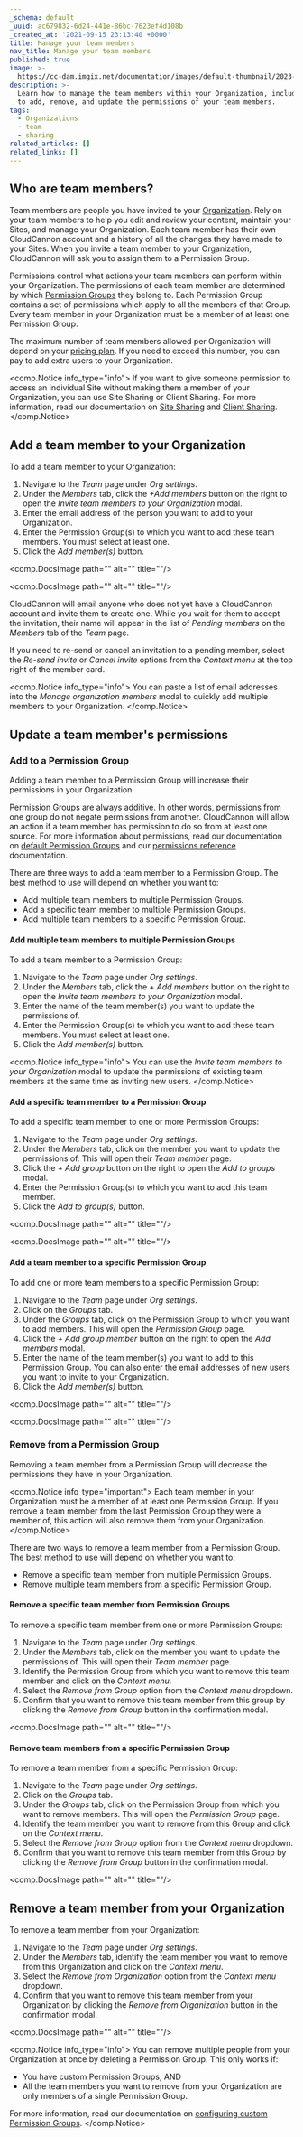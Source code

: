 ```yaml
---
_schema: default
_uuid: ac679832-6d24-441e-86bc-7623ef4d108b
_created_at: '2021-09-15 23:13:40 +0000'
title: Manage your team members
nav_title: Manage your team members
published: true
image: >-
  https://cc-dam.imgix.net/documentation/images/default-thumbnail/2023-Q4/CloudCannon-Documentation-Thumbnail.png
description: >-
  Learn how to manage the team members within your Organization, including how
  to add, remove, and update the permissions of your team members.
tags:
  - Organizations
  - team
  - sharing
related_articles: []
related_links: []
---
```

## Who are team members?

Team members are people you have invited to your [Organization](/documentation/articles/what-is-an-organization/). Rely on your team members to help you edit and review your content, maintain your Sites, and manage your Organization. Each team member has their own CloudCannon account and a history of all the changes they have made to your Sites. When you invite a team member to your Organization, CloudCannon will ask you to assign them to a Permission Group.

Permissions control what actions your team members can perform within your Organization. The permissions of each team member are determined by which [Permission Groups](/documentation/articles/default-permission-groups/) they belong to. Each Permission Group contains a set of permissions which apply to all the members of that Group. Every team member in your Organization must be a member of at least one Permission Group.

The maximum number of team members allowed per Organization will depend on your [pricing plan](/pricing/). If you need to exceed this number, you can pay to add extra users to your Organization.

<comp.Notice info_type="info">
  If you want to give someone permission to access an individual Site without making them a member of your Organization, you can use Site Sharing or Client Sharing. For more information, read our documentation on [Site Sharing](/documentation/articles/sharing-on-a-per-site-basis/) and [Client Sharing](/documentation/articles/giving-clients-access-to-update-a-site/).
</comp.Notice>

## Add a team member to your Organization

To add a team member to your Organization:

1. Navigate to the *Team* page under *Org settings*.
2. Under the *Members* tab, click the *\+Add members* button on the right to open the *Invite team members to your Organization* modal.
3. Enter the email address of the person you want to add to your Organization.
4. Enter the Permission Group(s) to which you want to add these team members. You must select at least one.
5. Click the *Add member(s)* button.

<comp.DocsImage path="" alt="" title=""/>

<comp.DocsImage path="" alt="" title=""/>

CloudCannon will email anyone who does not yet have a CloudCannon account and invite them to create one. While you wait for them to accept the invitation, their name will appear in the list of *Pending members* on the *Members* tab of the *Team* page.

If you need to re-send or cancel an invitation to a pending member, select the *Re-send invite* or *Cancel invite* options from the *Context menu* at the top right of the member card.

<comp.Notice info_type="info">
  You can paste a list of email addresses into the *Manage organization members* modal to quickly add multiple members to your Organization.
</comp.Notice>

## Update a team member's permissions

### Add to a Permission Group

Adding a team member to a Permission Group will increase their permissions in your Organization.

Permission Groups are always additive. In other words, permissions from one group do not negate permissions from another. CloudCannon will allow an action if a team member has permission to do so from at least one source. For more information about permissions, read our documentation on [default Permission Groups](/documentation/articles/default-permission-groups/) and our [permissions reference](/documentation/articles/permissions-reference/) documentation.

There are three ways to add a team member to a Permission Group. The best method to use will depend on whether you want to:

* Add multiple team members to multiple Permission Groups.
* Add a specific team member to multiple Permission Groups.
* Add multiple team members to a specific Permission Group.

#### Add multiple team members to multiple Permission Groups

To add a team member to a Permission Group:

1. Navigate to the *Team* page under *Org settings*.
2. Under the *Members* tab, click the *\+ Add members* button on the right to open the *Invite team members to your Organization* modal.
3. Enter the name of the team member(s) you want to update the permissions of.
4. Enter the Permission Group(s) to which you want to add these team members. You must select at least one.
5. Click the *Add member(s)* button.

<comp.Notice info_type="info">
  You can use the *Invite team members to your Organization* modal to update the permissions of existing team members at the same time as inviting new users.
</comp.Notice>

#### Add a specific team member to a Permission Group

To add a specific team member to one or more Permission Groups:

1. Navigate to the *Team* page under *Org settings*.
2. Under the *Members* tab, click on the member you want to update the permissions of. This will open their *Team member* page.
3. Click the *\+ Add group* button on the right to open the *Add to groups* modal.
4. Enter the Permission Group(s) to which you want to add this team member.
5. Click the *Add to group(s)* button.

<comp.DocsImage path="" alt="" title=""/>

<comp.DocsImage path="" alt="" title=""/>

#### Add a team member to a specific Permission Group

To add one or more team members to a specific Permission Group:

1. Navigate to the *Team* page under *Org settings*.
2. Click on the *Groups* tab.
3. Under the *Groups* tab, click on the Permission Group to which you want to add members. This will open the *Permission Group* page.
4. Click the *\+ Add group member* button on the right to open the *Add members* modal.
5. Enter the name of the team member(s) you want to add to this Permission Group. You can also enter the email addresses of new users you want to invite to your Organization.
6. Click the *Add member(s)* button.

<comp.DocsImage path="" alt="" title=""/>

<comp.DocsImage path="" alt="" title=""/>

### Remove from a Permission Group

Removing a team member from a Permission Group will decrease the permissions they have in your Organization.

<comp.Notice info_type="important">
  Each team member in your Organization must be a member of at least one Permission Group. If you remove a team member from the last Permission Group they were a member of, this action will also remove them from your Organization.
</comp.Notice>

There are two ways to remove a team member from a Permission Group. The best method to use will depend on whether you want to:

* Remove a specific team member from multiple Permission Groups.
* Remove multiple team members from a specific Permission Group.

#### Remove a specific team member from Permission Groups

To remove a specific team member from one or more Permission Groups:

1. Navigate to the *Team* page under *Org settings*.
2. Under the *Members* tab, click on the member you want to update the permissions of. This will open their *Team member* page.
3. Identify the Permission Group from which you want to remove this team member and click on the *Context menu*.
4. Select the *Remove from Group* option from the *Context menu* dropdown.
5. Confirm that you want to remove this team member from this group by clicking the *Remove from Group* button in the confirmation modal.

<comp.DocsImage path="" alt="" title=""/>

#### Remove team members from a specific Permission Group

To remove a team member from a specific Permission Group:

1. Navigate to the *Team* page under *Org settings*.
2. Click on the *Groups* tab.
3. Under the *Groups* tab, click on the Permission Group from which you want to remove members. This will open the *Permission Group* page.
4. Identify the team member you want to remove from this Group and click on the *Context menu*.
5. Select the *Remove from Group* option from the *Context menu* dropdown.
6. Confirm that you want to remove this team member from this Group by clicking the *Remove from Group* button in the confirmation modal.

<comp.DocsImage path="" alt="" title=""/>

## Remove a team member from your Organization

To remove a team member from your Organization:

1. Navigate to the *Team* page under *Org settings*.
2. Under the *Members* tab, identify the team member you want to remove from this Organization and click on the *Context menu*.
3. Select the *Remove from Organization* option from the *Context menu* dropdown.
4. Confirm that you want to remove this team member from your Organization by clicking the *Remove from Organization* button in the confirmation modal.

<comp.DocsImage path="" alt="" title=""/>

<comp.Notice info_type="info">
  You can remove multiple people from your Organization at once by deleting a Permission Group. This only works if:

  * You have custom Permission Groups, AND
  * All the team members you want to remove from your Organization are only members of a single Permission Group.

  For more information, read our documentation on [configuring custom Permission Groups](/documentation/articles/configure-custom-permission-groups/).
</comp.Notice>